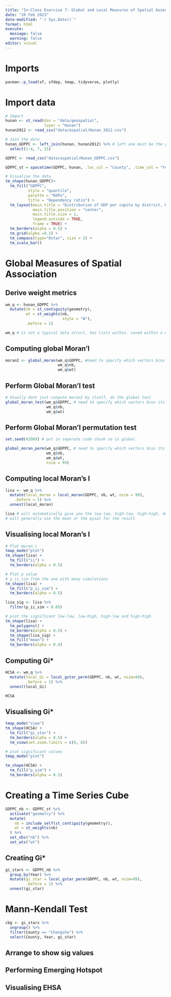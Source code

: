 ```yaml
---
title: "In-Class Exercise 7: Global and Local Measures of Spatial Association"
date: "20 Feb 2023"
date-modified: "`r Sys.Date()`"
format: html
execute: 
  message: false
  warning: false
editor: visual
---
```


# Imports

```r
pacman::p_load(sf, sfdep, tmap, tidyverse, plotly)
```

# Import data

```r
# Import
hunan <- st_read(dsn = "data/geospatial", 
                 layer = "Hunan")
hunan2012 <- read_csv("data/aspatial/Hunan_2012.csv")

# Join the data
hunan_GDPPC <- left_join(hunan, hunan2012) %>% # left one must be the geospatial
  select(1:4, 7, 15)
```

```r
GDPPC <- read_csv("data/aspatial/Hunan_GDPPC.csv")

GDPPC_st = spacetime(GDPPC, hunan, .loc_col = "County", .time_col = "Year")
```

```r
# Visualise the data
tm_shape(hunan_GDPPC)+
  tm_fill("GDPPC", 
          style = "quantile", 
          palette = "RdPu",
          title = "Dependency ratio") +
  tm_layout(main.title = "Distribution of GDP per capita by district, Hunan Province",
            main.title.position = "center",
            main.title.size = 1,
            legend.outside = TRUE,
            frame = TRUE) +
  tm_borders(alpha = 0.5) +
  tm_grid(alpha =0.2) +
  tm_compass(type="8star", size = 2) +
  tm_scale_bar()
```

# Global Measures of Spatial Association

## Derive weight metrics

```r
wm_q <- hunan_GDPPC %>%
  mutate(nb = st_contiguity(geometry),
         wt = st_weights(nb,
                         style = "W"),
         .before = 1) 

wm_q # is not a typical data struct, has lists within. saved within a data table
```

## Computing global Moran'I

```r
moranI <- global_moran(wm_q$GDPPC, #need to specify which vectors bcos its a diff data struct
                       wm_q$nb,
                       wm_q$wt)
```

## Perform Global Moran'I test

```r
# Usually dont just conpute moranI by itself, do the global test
global_moran_test(wm_q$GDPPC, # need to specify which vectors bcos its a diff data struct
                  wm_q$nb,
                  wm_q$wt)
```

## Perform Global Moran'I permutation test

```r
set.seed(42069) # put in seperate code chunk so is global
```

```r
global_moran_perm(wm_q$GDPPC, # need to specify which vectors bcos its a diff data struct
                  wm_q$nb,
                  wm_q$wt,
                  nsim = 99)
```

## Computing local Moran's I

```r
lisa <- wm_q %>%
  mutate(local_moran = local_moran(GDPPC, nb, wt, nsim = 99),
    .before = 1) %>%
  unnest(local_moran)

lisa # will automatically give you the low-low, high-low, high-high, do not need to manually translate it
# will generally use the mean or the pysal for the result
```

## Visualising local Moran's I

```r
# Plot moran'i
tmap_mode("plot")
tm_shape(lisa) +
  tm_fill("ii") +
  tm_borders(alpha = 0.5)
```

```r
# Plot p value
# p_ii_sim from the one with many simulations
tm_shape(lisa) +
  tm_fill("p_ii_sim") +
  tm_borders(alpha = 0.5)
```

```r
lisa_sig <- lisa %>%
  filter(p_ii_sim < 0.05)

# plot the significant low-low, low-high, high-low and high-high
tm_shape(lisa) +
  tm_polygons() +
  tm_borders(alpha = 0.5) +
  tm_shape(lisa_sig) +
  tm_fill("mean") +
  tm_borders(alpha = 0.4)
```

## Computing Gi\*

```r
HCSA <- wm_q %>%
  mutate(local_Gi = local_gstar_perm(GDPPC, nb, wt, nsim=99),
         .before = 1) %>%
  unnest(local_Gi)

HCSA
```

## Visualising Gi\*

```r
tmap_mode("view")
tm_shape(HCSA) +
  tm_fill("gi_star") +
  tm_borders(alpha = 0.5) + 
  tm_view(set.zoom.limits = c(6, 8))
```

```r
# plot significant values
tmap_mode("plot")

tm_shape(HCSA) +
  tm_fill("p_sim") +
  tm_borders(alpha = 0.5)
```

# Creating a Time Series Cube

```r
GDPPC_nb <- GDPPC_st %>%
  activate("geometry") %>%
  mutate(
    nb = include_self(st_contiguity(geometry)),
    wt = st_weights(nb)
  ) %>%
  set_nbs("nb") %>%
  set_wts("wt")
```

## Creating Gi\*

```r
gi_stars <- GDPPC_nb %>%
  group_by(Year) %>%
  mutate(gi_star = local_gstar_perm(GDPPC, nb, wt, nsim=99),
         .before = 1) %>%
  unnest(gi_star)
```

# Mann-Kendall Test

```r
cbg <- gi_stars %>%
  ungroup() %>%
  filter(County == "Changsha") %>%
  select(County, Year, gi_star)
```

## Arrange to show sig values

## Performing Emerging Hotspot

## Visualising EHSA
